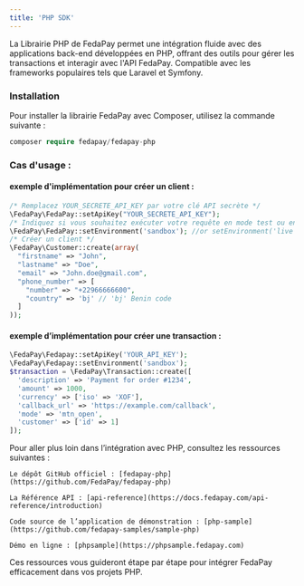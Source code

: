 ```yaml
---
title: 'PHP SDK'
---
```


La Librairie  PHP de FedaPay permet une intégration fluide avec des applications back-end développées en PHP, offrant des outils pour gérer les transactions et interagir avec l'API FedaPay. Compatible avec les frameworks populaires tels que Laravel et Symfony.

### Installation

Pour installer la librairie FedaPay avec Composer, utilisez la commande suivante :

```Php
composer require fedapay/fedapay-php
```

### Cas d'usage :

#### exemple d'implémentation pour créer un client :

```php
/* Remplacez YOUR_SECRETE_API_KEY par votre clé API secrète */
\FedaPay\FedaPay::setApiKey("YOUR_SECRETE_API_KEY");
/* Indiquez si vous souhaitez exécuter votre requête en mode test ou en live */
\FedaPay\FedaPay::setEnvironment('sandbox'); //or setEnvironment('live');
/* Créer un client */
\FedaPay\Customer::create(array(
  "firstname" => "John",
  "lastname" => "Doe",
  "email" => "John.doe@gmail.com",
  "phone_number" => [
	"number" => "+22966666600",
	"country" => 'bj' // 'bj' Benin code
  ]
));
```

#### exemple d’implémentation pour créer une transaction :

```php
\FedaPay\Fedapay::setApiKey('YOUR_API_KEY');
\FedaPay\Fedapay::setEnvironment('sandbox');
$transaction = \FedaPay\Transaction::create([
  'description' => 'Payment for order #1234',
  'amount' => 1000,
  'currency' => ['iso' => 'XOF'],
  'callback_url' => 'https://example.com/callback',
  'mode' => 'mtn_open',
  'customer' => ['id' => 1]
]);
```

<Note>
Pour aller plus loin dans l’intégration avec PHP, consultez les ressources suivantes :

    Le dépôt GitHub officiel : [fedapay-php](https://github.com/FedaPay/fedapay-php)

    La Référence API : [api-reference](https://docs.fedapay.com/api-reference/introduction)

    Code source de l’application de démonstration : [php-sample](https://github.com/fedapay-samples/sample-php)

    Démo en ligne : [phpsample](https://phpsample.fedapay.com)

Ces ressources vous guideront étape par étape pour intégrer FedaPay efficacement dans vos projets PHP.
</Note>